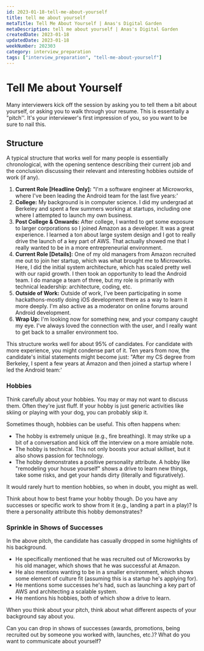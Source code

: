 ```yaml
---
id: 2023-01-18-tell-me-about-yourself
title: tell me about yourself
metaTitle: Tell Me About Yourself | Anas's Digital Garden
metaDescription: tell me about yourself | Anas's Digital Garden
createdDate: 2023-01-18
updatedDate: 2023-01-18
weekNumber: 202303
category: interview_preparation
tags: ["interview_preparation", "tell-me-about-yourself"]
---
```


# Tell Me about Yourself

Many interviewers kick off the session by asking you to tell them a bit about yourself, or asking you to walk through your resume. This is essentially a "pitch''. It's your interviewer's first impression of you, so you want to be sure to nail this.

## Structure

A typical structure that works well for many people is essentially chronological, with the opening sentence describing their current job and the conclusion discussing their relevant and interesting hobbies outside of work (if any).

1. **Current Role [Headline Only]:** "I'm a software engineer at Microworks, where I've been leading the Android team for the last five years:'
2. **College:** My background is in computer science. I did my undergrad at Berkeley and spent a few summers working at startups, including one where I attempted to launch my own business.
3. **Post College & Onwards:** After college, I wanted to get some exposure to larger corporations so I joined Amazon as a developer. It was a great experience. I learned a ton about large system design and I got to really drive the launch of a key part of AWS. That actually showed me that I really wanted to be in a more entrepreneurial environment.
4. **Current Role [Details]:** One of my old managers from Amazon recruited me out to join her startup, which was what brought me to Microworks. Here, I did the initial system architecture, which has scaled pretty well with our rapid growth. I then took an opportunity to lead the Android team. I do manage a team of three, but my role is primarily with technical leadership: architecture, coding, etc.
5. **Outside of Work:** Outside of work, I've been participating in some hackathons-mostly doing iOS development there as a way to learn it more deeply. I'm also active as a moderator on online forums around Android development.
6. **Wrap Up:** I'm looking now for something new, and your company caught my eye. I've always loved the connection with the user, and I really want to get back to a smaller environment too.

This structure works well for about 95% of candidates. For candidate with more experience, you might condense part of it. Ten years from now, the candidate's initial statements might become just: "After my CS degree from Berkeley, I spent a few years at Amazon and then joined a startup where I led the Android team:'

### Hobbies

Think carefully about your hobbies. You may or may not want to discuss them. Often they're just fluff. If your hobby is just generic activities like skiing or playing with your dog, you can probably skip it.

Sometimes though, hobbies can be useful. This often happens when:

- The hobby is extremely unique (e.g., fire breathing). It may strike up a bit of a conversation and kick off the interview on a more amiable note.
- The hobby is technical. This not only boosts your actual skillset, but it also shows passion for technology.
- The hobby demonstrates a positive personality attribute. A hobby like "remodeling your house yourself" shows a drive to learn new things, take some risks, and get your hands dirty (literally and figuratively).

It would rarely hurt to mention hobbies, so when in doubt, you might as well.

Think about how to best frame your hobby though. Do you have any successes or specific work to show from it (e.g., landing a part in a play)? Is there a personality attribute this hobby demonstrates?

### Sprinkle in Shows of Successes

In the above pitch, the candidate has casually dropped in some highlights of his background.

- He specifically mentioned that he was recruited out of Microworks by his old manager, which shows that he was successful at Amazon.
- He also mentions wanting to be in a smaller environment, which shows some element of culture fit (assuming this is a startup he's applying for).
- He mentions some successes he's had, such as launching a key part of AWS and architecting a scalable system.
- He mentions his hobbies, both of which show a drive to learn.

When you think about your pitch, think about what different aspects of your background say about you.

Can you can drop in shows of successes (awards, promotions, being recruited out by someone you worked with, launches, etc.)? What do you want to communicate about yourself?
